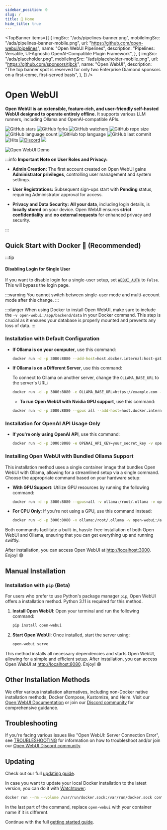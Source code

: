 ```yaml
---
sidebar_position: 0
slug: /
title: 🏡 Home
hide_title: true
---
```



<TopBanner
  items={[
    {
      imgSrc: "/ads/pipelines-banner.png",
      mobileImgSrc: "/ads/pipelines-banner-mobile.png",
      url: "https://github.com/open-webui/pipelines",
      name: "Open WebUI Pipelines",
      description:
        "Pipelines: Versatile, UI-Agnostic OpenAI-Compatible Plugin Framework",
    },
    {
      imgSrc: "/ads/placeholder.png",
      mobileImgSrc: "/ads/placeholder-mobile.png",
      url: "https://github.com/sponsors/tjbck",
      name: "Open WebUI",
      description:
        "The top banner spot is reserved for only two Enterprise Diamond sponsors on a first-come, first-served basis",
    },
  ]}
/>

# Open WebUI

**Open WebUI is an extensible, feature-rich, and user-friendly self-hosted WebUI designed to operate entirely offline.** It supports various LLM runners, including Ollama and OpenAI-compatible APIs.

![GitHub stars](https://img.shields.io/github/stars/open-webui/open-webui?style=social)
![GitHub forks](https://img.shields.io/github/forks/open-webui/open-webui?style=social)
![GitHub watchers](https://img.shields.io/github/watchers/open-webui/open-webui?style=social)
![GitHub repo size](https://img.shields.io/github/repo-size/open-webui/open-webui)
![GitHub language count](https://img.shields.io/github/languages/count/open-webui/open-webui)
![GitHub top language](https://img.shields.io/github/languages/top/open-webui/open-webui)
![GitHub last commit](https://img.shields.io/github/last-commit/open-webui/open-webui?color=red)
![Hits](https://hits.seeyoufarm.com/api/count/incr/badge.svg?url=https%3A%2F%2Fgithub.com%2Follama-webui%2Follama-wbui&count_bg=%2379C83D&title_bg=%23555555&icon=&icon_color=%23E7E7E7&title=hits&edge_flat=false)
[![Discord](https://img.shields.io/badge/Discord-Open_WebUI-blue?logo=discord&logoColor=white)](https://discord.gg/5rJgQTnV4s)
[![](https://img.shields.io/static/v1?label=Sponsor&message=%E2%9D%A4&logo=GitHub&color=%23fe8e86)](https://github.com/sponsors/tjbck)

![Open WebUI Demo](/img/demo.gif)

:::info **Important Note on User Roles and Privacy:**

- **Admin Creation:** The first account created on Open WebUI gains **Administrator privileges**, controlling user management and system settings.

- **User Registrations:** Subsequent sign-ups start with **Pending** status, requiring Administrator approval for access.

- **Privacy and Data Security:** **All your data**, including login details, is **locally stored** on your device. Open WebUI ensures **strict confidentiality** and **no external requests** for enhanced privacy and security.

:::

## Quick Start with Docker 🐳 (Recommended)

:::tip

#### Disabling Login for Single User

If you want to disable login for a single-user setup, set [`WEBUI_AUTH`](/getting-started/env-configuration) to `False`. This will bypass the login page.

:::warning
You cannot switch between single-user mode and multi-account mode after this change.
:::

:::danger
When using Docker to install Open WebUI, make sure to include the `-v open-webui:/app/backend/data` in your Docker command. This step is crucial as it ensures your database is properly mounted and prevents any loss of data.
:::

### Installation with Default Configuration

- **If Ollama is on your computer**, use this command:

  ```bash
  docker run -d -p 3000:8080 --add-host=host.docker.internal:host-gateway -v open-webui:/app/backend/data --name open-webui --restart always ghcr.io/open-webui/open-webui:main
  ```

- **If Ollama is on a Different Server**, use this command:

  To connect to Ollama on another server, change the `OLLAMA_BASE_URL` to the server's URL:

  ```bash
  docker run -d -p 3000:8080 -e OLLAMA_BASE_URL=https://example.com -v open-webui:/app/backend/data --name open-webui --restart always ghcr.io/open-webui/open-webui:main
  ```

  - **To run Open WebUI with Nvidia GPU support**, use this command:

  ```bash
  docker run -d -p 3000:8080 --gpus all --add-host=host.docker.internal:host-gateway -v open-webui:/app/backend/data --name open-webui --restart always ghcr.io/open-webui/open-webui:cuda
  ```

### Installation for OpenAI API Usage Only

- **If you're only using OpenAI API**, use this command:

  ```bash
  docker run -d -p 3000:8080 -e OPENAI_API_KEY=your_secret_key -v open-webui:/app/backend/data --name open-webui --restart always ghcr.io/open-webui/open-webui:main
  ```

### Installing Open WebUI with Bundled Ollama Support

This installation method uses a single container image that bundles Open WebUI with Ollama, allowing for a streamlined setup via a single command. Choose the appropriate command based on your hardware setup:

- **With GPU Support**:
  Utilize GPU resources by running the following command:

  ```bash
  docker run -d -p 3000:8080 --gpus=all -v ollama:/root/.ollama -v open-webui:/app/backend/data --name open-webui --restart always ghcr.io/open-webui/open-webui:ollama
  ```

- **For CPU Only**:
  If you're not using a GPU, use this command instead:

  ```bash
  docker run -d -p 3000:8080 -v ollama:/root/.ollama -v open-webui:/app/backend/data --name open-webui --restart always ghcr.io/open-webui/open-webui:ollama
  ```

Both commands facilitate a built-in, hassle-free installation of both Open WebUI and Ollama, ensuring that you can get everything up and running swiftly.

After installation, you can access Open WebUI at [http://localhost:3000](http://localhost:3000). Enjoy! 😄

## Manual Installation

### Installation with `pip` (Beta)

For users who prefer to use Python's package manager `pip`, Open WebUI offers a installation method. Python 3.11 is required for this method.

1. **Install Open WebUI**:
   Open your terminal and run the following command:

   ```bash
   pip install open-webui
   ```

2. **Start Open WebUI**:
   Once installed, start the server using:

   ```bash
   open-webui serve
   ```

This method installs all necessary dependencies and starts Open WebUI, allowing for a simple and efficient setup. After installation, you can access Open WebUI at [http://localhost:8080](http://localhost:8080). Enjoy! 😄

## Other Installation Methods

We offer various installation alternatives, including non-Docker native installation methods, Docker Compose, Kustomize, and Helm. Visit our [Open WebUI Documentation](https://docs.openwebui.com/getting-started/) or join our [Discord community](https://discord.gg/5rJgQTnV4s) for comprehensive guidance.

## Troubleshooting

If you're facing various issues like "Open WebUI: Server Connection Error", see [TROUBLESHOOTING](troubleshooting) for information on how to troubleshoot and/or join our [Open WebUI Discord community](https://discord.gg/5rJgQTnV4s).

## Updating

Check out our full [updating guide](/getting-started/updating).

In case you want to update your local Docker installation to the latest version, you can do it with [Watchtower](https://containrrr.dev/watchtower/):

```bash
docker run --rm --volume /var/run/docker.sock:/var/run/docker.sock containrrr/watchtower --run-once open-webui
```

In the last part of the command, replace `open-webui` with your container name if it is different.

Continue with the full [getting started guide](/getting-started).

